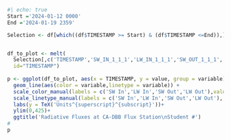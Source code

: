 

```R
#| echo: true
Start ='2024-01-12 0000'
End ='2024-01-19 2359'

Selection <- df[which((df$TIMESTAMP >= Start) & (df$TIMESTAMP <=End)),]


df_to_plot <- melt(
  Selection[,c('TIMESTAMP','SW_IN_1_1_1','LW_IN_1_1_1','SW_OUT_1_1_1', 'LW_OUT_1_1_1')],
  id="TIMESTAMP")
  
p <- ggplot(df_to_plot, aes(x = TIMESTAMP, y = value, group = variable)) +
  geom_line(aes(color = variable,linetype = variable)) +
  scale_color_manual(labels = c('SW In','LW In','SW Out','LW Out'),values = c('red','red','blue','blue')) +
  scale_linetype_manual(labels = c('SW In','LW In','SW Out','LW Out'), values = c("solid","dashed","solid","dashed"))+
  labs(y = TeX('Units^{superscript}^{subscript}'))+
  ylim(0,425)+
  ggtitle('Radiative Fluxes at CA-DBB Flux Station\nStudent #')
# 
p

```
